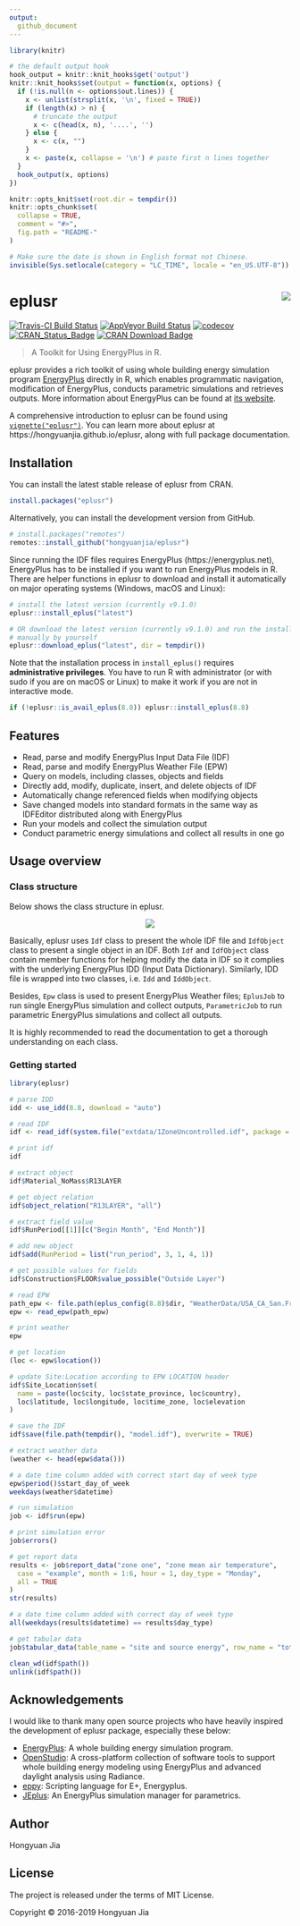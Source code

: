 ```yaml
---
output:
  github_document
---
```


<!-- README.md is generated from README.Rmd. Please edit that file -->

```r
library(knitr)

# the default output hook
hook_output = knitr::knit_hooks$get('output')
knitr::knit_hooks$set(output = function(x, options) {
  if (!is.null(n <- options$out.lines)) {
    x <- unlist(strsplit(x, '\n', fixed = TRUE))
    if (length(x) > n) {
      # truncate the output
      x <- c(head(x, n), '....', '')
    } else {
      x <- c(x, "")
    }
    x <- paste(x, collapse = '\n') # paste first n lines together
  }
  hook_output(x, options)
})

knitr::opts_knit$set(root.dir = tempdir())
knitr::opts_chunk$set(
  collapse = TRUE,
  comment = "#>",
  fig.path = "README-"
)

# Make sure the date is shown in English format not Chinese.
invisible(Sys.setlocale(category = "LC_TIME", locale = "en_US.UTF-8"))
```

# eplusr <img src="man/figures/logo.svg" align="right" />

[![Travis-CI Build Status](https://travis-ci.org/hongyuanjia/eplusr.svg?branch=master)](https://travis-ci.org/hongyuanjia/eplusr)
[![AppVeyor Build Status](https://ci.appveyor.com/api/projects/status/github/hongyuanjia/eplusr?branch=master&svg=true)](https://ci.appveyor.com/project/hongyuanjia/eplusr)
[![codecov](https://codecov.io/gh/hongyuanjia/eplusr/branch/master/graph/badge.svg)](https://codecov.io/gh/hongyuanjia/eplusr)
[![CRAN_Status_Badge](http://www.r-pkg.org/badges/version/eplusr)](https://cran.r-project.org/package=eplusr)
[![CRAN Download Badge](https://cranlogs.r-pkg.org/badges/eplusr)](https://cran.rstudio.com/web/packages/eplusr/index.html)

> A Toolkit for Using EnergyPlus in R.

eplusr provides a rich toolkit of using whole building energy simulation program
[EnergyPlus](https://energyplus.net) directly in R, which enables programmatic
navigation, modification of EnergyPlus, conducts parametric simulations and
retrieves outputs. More information about EnergyPlus can be found at [its
website](https://energyplus.net).

A comprehensive introduction to eplusr can be found using
[`vignette("eplusr")`](https://hongyuanjia.github.io/eplusr/articles/eplusr.html).
You can learn more about eplusr at https://hongyuanjia.github.io/eplusr, along
with full package documentation.

## Installation

You can install the latest stable release of eplusr from CRAN.

```r
install.packages("eplusr")
```

Alternatively, you can install the development version from GitHub.

```r
# install.packages("remotes")
remotes::install_github("hongyuanjia/eplusr")
```

Since running the IDF files requires EnergyPlus (https://energyplus.net),
EnergyPlus has to be installed if you want to run EnergyPlus models in R.  There
are helper functions in eplusr to download and install it automatically on major
operating systems (Windows, macOS and Linux):

```r
# install the latest version (currently v9.1.0)
eplusr::install_eplus("latest")

# OR download the latest version (currently v9.1.0) and run the installer
# manually by yourself
eplusr::download_eplus("latest", dir = tempdir())
```

Note that the installation process in `install_eplus()` requires
**administrative privileges**. You have to run R with administrator (or with
sudo if you are on macOS or Linux) to make it work if you are not in interactive
mode.

```r
if (!eplusr::is_avail_eplus(8.8)) eplusr::install_eplus(8.8)
```

## Features

* Read, parse and modify EnergyPlus Input Data File (IDF)
* Read, parse and modify EnergyPlus Weather File (EPW)
* Query on models, including classes, objects and fields
* Directly add, modify, duplicate, insert, and delete objects of IDF
* Automatically change referenced fields when modifying objects
* Save changed models into standard formats in the same way as IDFEditor
  distributed along with EnergyPlus
* Run your models and collect the simulation output
* Conduct parametric energy simulations and collect all results in one go

## Usage overview

### Class structure

Below shows the class structure in eplusr.

<p align="center">
  <img src="man/figures/class_structure.png"/>
</p>

Basically, eplusr uses `Idf` class to present the whole IDF file and `IdfObject`
class to present a single object in an IDF. Both `Idf` and `IdfObject` class
contain member functions for helping modify the data in IDF so it complies with
the underlying EnergyPlus IDD (Input Data Dictionary). Similarly, IDD file is
wrapped into two classes, i.e. `Idd` and `IddObject`.

Besides, `Epw` class is used to present EnergyPlus Weather files; `EplusJob` to
run single EnergyPlus simulation and collect outputs, `ParametricJob` to run
parametric EnergyPlus simulations and collect all outputs.

It is highly recommended to read the documentation to get a thorough
understanding on each class.

### Getting started

```r
library(eplusr)

# parse IDD
idd <- use_idd(8.8, download = "auto")

# read IDF
idf <- read_idf(system.file("extdata/1ZoneUncontrolled.idf", package = "eplusr"))

# print idf
idf

# extract object
idf$Material_NoMass$R13LAYER

# get object relation
idf$object_relation("R13LAYER", "all")

# extract field value
idf$RunPeriod[[1]][c("Begin Month", "End Month")]

# add new object
idf$add(RunPeriod = list("run_period", 3, 1, 4, 1))

# get possible values for fields
idf$Construction$FLOOR$value_possible("Outside Layer")

# read EPW
path_epw <- file.path(eplus_config(8.8)$dir, "WeatherData/USA_CA_San.Francisco.Intl.AP.724940_TMY3.epw")
epw <- read_epw(path_epw)

# print weather
epw

# get location
(loc <- epw$location())

# update Site:Location according to EPW LOCATION header
idf$Site_Location$set(
  name = paste(loc$city, loc$state_province, loc$country),
  loc$latitude, loc$longitude, loc$time_zone, loc$elevation
)

# save the IDF
idf$save(file.path(tempdir(), "model.idf"), overwrite = TRUE)

# extract weather data
(weather <- head(epw$data()))

# a date time column added with correct start day of week type
epw$period()$start_day_of_week
weekdays(weather$datetime)

# run simulation
job <- idf$run(epw)

# print simulation error
job$errors()

# get report data
results <- job$report_data("zone one", "zone mean air temperature",
  case = "example", month = 1:6, hour = 1, day_type = "Monday",
  all = TRUE
)
str(results)

# a date time column added with correct day of week type
all(weekdays(results$datetime) == results$day_type)

# get tabular data
job$tabular_data(table_name = "site and source energy", row_name = "total site energy")
```

```r
clean_wd(idf$path())
unlink(idf$path())
```

## Acknowledgements

I would like to thank many open source projects who have heavily inspired the
development of eplusr package, especially these below:

* [EnergyPlus](https://www.energyplus.net): A whole building energy simulation
  program.
* [OpenStudio](https://www.openstudio.net): A cross-platform collection of
  software tools to support whole building energy modeling using EnergyPlus and
  advanced daylight analysis using Radiance.
* [eppy](https://github.com/santoshphilip/eppy): Scripting language for E+,
  Energyplus.
* [JEplus](http://www.jeplus.org): An EnergyPlus simulation manager for
  parametrics.

## Author

Hongyuan Jia

## License

The project is released under the terms of MIT License.

Copyright © 2016-2019 Hongyuan Jia
